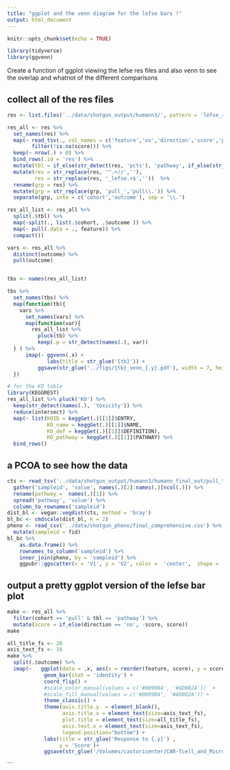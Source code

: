 ```yaml
---
title: "ggplot and the venn diagram for the lefse bars !"
output: html_document
---
```


```r
knitr::opts_chunk$set(echo = TRUE)
```

```r
library(tidyverse)
library(ggvenn)
```

Create a function of ggplot viewing the lefse res files and also venn to see the overlap and whatnot of the different comparisons


## collect all of the res files

```r
res <- list.files('../data/shotgun_output/humann3/', pattern = 'lefse_ready_.+cts.tsv.res$', full.names = T)

res_all <- res %>% 
  set_names(res) %>% 
  map(~ read_tsv(., col_names = c('feature','xx','direction','score','pval')) %>% 
        filter(!is.na(score))) %>% 
  keep(~ nrow(.) > 0) %>% 
  bind_rows(.id = 'res') %>% 
  mutate(tbl = if_else(str_detect(res, 'pcts'), 'pathway', if_else(str_detect(res, 'kocts'), 'KO', 'taxa'))) %>% 
  mutate(res = str_replace(res, '^.+//',''),
         res = str_replace(res, '_lefse.+$',''))  %>% 
  rename(grp = res) %>% 
  mutate(grp = str_replace(grp, 'pull_','pull\\.')) %>% 
  separate(grp, into = c('cohort','outcome'), sep = '\\.')

res_all_list <- res_all %>% 
  split(.$tbl) %>% 
  map(~split(., list(.$cohort, .$outcome )) %>% 
  map(~ pull(.data = ., feature)) %>% 
  compact())


```


```r
vars <- res_all %>% 
  distinct(outcome) %>% 
  pull(outcome)


tbs <- names(res_all_list)

tbs %>% 
  set_names(tbs) %>% 
  map(function(tb){
    vars %>% 
      set_names(vars) %>% 
      map(function(var){
        res_all_list %>% 
          pluck(tb) %>% 
          keep(.p = str_detect(names(.), var))
  } ) %>% 
      imap(~ ggvenn(.x) +
             labs(title = str_glue('{tb}')) +
          ggsave(str_glue('../figs/{tb}_venn_{.y}.pdf'), width = 7, height = 4))
  })
```

```r
# for the KO table
library(KEGGREST)
res_all_list %>% pluck('KO') %>% 
  keep(str_detect(names(.), 'toxicity')) %>% 
  reduce(intersect) %>% 
  map(~ list(KOID = keggGet(.)[[1]]$ENTRY,
             KO_name = keggGet(.)[[1]]$NAME,
             KO_def = keggGet(.)[[1]]$DEFINITION),
             KO_pathway = keggGet(.)[[1]]$PATHWAY) %>%
  bind_rows()
```


## a PCOA to see how the data

```r
cts <- read_tsv('../data/shotgun_output/humann3/humann_final_out/pull_toxicity_kocts_cpm_unstratified.tsv') %>% 
  gather('sampleid', 'value', names(.)[2]:names(.)[ncol(.)]) %>% 
  rename(pathway =  names(.)[1]) %>% 
  spread('pathway', 'value') %>% 
  column_to_rownames('sampleid')
dist_bl <- vegan::vegdist(cts, method = 'bray')
bl_bc <- cmdscale(dist_bl, k = 2) 
pheno <- read_csv('../data/shotgun_pheno/final_comprehensive.csv') %>% 
  mutate(sampleid = fid)
bl_bc %>% 
    as.data.frame() %>% 
    rownames_to_column('sampleid') %>% 
    inner_join(pheno, by = 'sampleid') %>% 
    ggpubr::ggscatter(x = 'V1', y = 'V2', color =  'center',  shape = 'toxicity') 
```

## output a pretty ggplot version of the lefse bar plot

```r
make <- res_all %>% 
  filter(cohort == 'pull' & tbl == 'pathway') %>% 
  mutate(score = if_else(direction == 'no', -score, score))
make
```

```r
all_title_fs <- 20
axis_text_fs <- 16
make %>% 
  split(.$outcome) %>% 
  imap(~   ggplot(data = .x, aes(x = reorder(feature, score), y = score, fill = direction)) +
            geom_bar(stat = 'identity') +
            coord_flip() +
            #scale_color_manual(values = c('#0099B4', '#AD002A'))  +
            #scale_fill_manual(values = c('#0099B4', '#AD002A')) +
            theme_classic() +
            theme(axis.title.y  = element_blank(), 
                  axis.title.x = element_text(size=axis_text_fs),
                  plot.title = element_text(size=all_title_fs),
                  axis.text.x = element_text(size=axis_text_fs),
                  legend.position="bottom") +
            labs(title = str_glue('Response to {.y}') ,
                 y = 'Score')+ 
            ggsave(str_glue('/Volumes/castoricenter/CAR-Tcell_and_Microbiota/shotgun_results/NEW_humann3_version/pathway/pull_{.y}_pathway.pdf'), device = 'pdf', width = 12))

```






```

